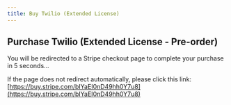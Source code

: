 ```yaml
---
title: Buy Twilio (Extended License)
---
```



<Head>
  <meta httpEquiv="refresh" content="5; url='https://buy.stripe.com/bIYaEI0nD49hh0Y7u8'" />
</Head>

## Purchase Twilio (Extended License - Pre-order)

You will be redirected to a Stripe checkout page to complete your purchase in 5 seconds...

If the page does not redirect automatically, please click this link: [https://buy.stripe.com/bIYaEI0nD49hh0Y7u8](https://buy.stripe.com/bIYaEI0nD49hh0Y7u8)
